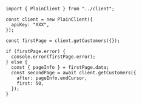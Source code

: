 ```tsx
import { PlainClient } from "../client";

const client = new PlainClient({
  apiKey: "XXX",
});

const firstPage = client.getCustomers({});

if (firstPage.error) {
  console.error(firstPage.error);
} else {
  const { pageInfo } = firstPage.data;
  const secondPage = await client.getCustomers({
    after: pageInfo.endCursor,
    first: 50,
  });
}
```

